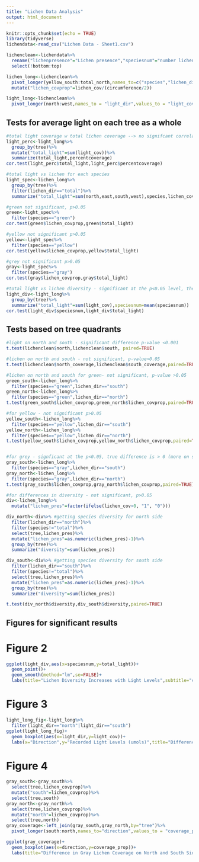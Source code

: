 ```yaml
---
title: "Lichen Data Analysis"
output: html_document
---
```

```r
knitr::opts_chunk$set(echo = TRUE)
library(tidyverse)
lichendata<-read_csv("Lichen Data - Sheet1.csv")
```

```r
lichenclean<-lichendata%>%
  rename("lichenpresence"="Lichen presence","speciesnum"="number lichen species","north"="light N (umols)","east"="light E", "south"="light S","west"="light W","percentcoverage"="Percentage of Tree covered by lichen", "yellow_north"="Yellow Lichen North", "yellow_south"="Yellow Lichen South","yellow_total"="Yellow lichen total","green_south"="Green Lichen South","green_north"="Green Lichen North","green_total"="Green Lichen Total","gray_south"="Gray Lichen South Side","gray_north"="Gray Lichen North Side...18","gray_total"="Gray Lichen Total...19","total_south"="Lichen on South Total...24","total_north"="Lichen on North Total...25","north_coverage"="North percent coverage","south_coverage"="South Percent coverage","bottom"="Lichen on South Total...20","top"="Gray Lichen Total...23","tree"="f")%>%
  select(!bottom:top)

lichen_long<-lichenclean%>%
  pivot_longer(yellow_south:total_north,names_to=c("species","lichen_dir"),values_to="lichen_cov",names_sep = "_")%>%
  mutate("lichen_covprop"=lichen_cov/(circumference/2))

light_long<-lichenclean%>%
  pivot_longer(north:west,names_to = "light_dir",values_to = "light_cov")
```

## Tests for average light on each tree as a whole

```r
#total light coverage w total lichen coverage --> no signifcant correlation, p>0.05 but 0.11
light_perc<-light_long%>%
  group_by(tree)%>%
  mutate("total_light"=sum(light_cov))%>%
  summarize(total_light,percentcoverage)
cor.test(light_perc$total_light,light_perc$percentcoverage)

#total light vs lichen for each species 
light_spec<-lichen_long%>%
  group_by(tree)%>%
  filter(lichen_dir=="total")%>%
  summarize("total_light"=sum(north,east,south,west),species,lichen_covprop)

#green not significant, p>0.05
green<-light_spec%>%
  filter(species=="green")
cor.test(green$lichen_covprop,green$total_light)

#yellow not significant p>0.05
yellow<-light_spec%>%
  filter(species=="yellow")
cor.test(yellow$lichen_covprop,yellow$total_light)

#grey not significant p>0.05
gray<-light_spec%>%
  filter(species=="gray")
cor.test(gray$lichen_covprop,gray$total_light)

#total light vs lichen diversity - significant at the p<0.05 level, there is a positive correlation between total light levels and total number of species of lichen 
light_div<-light_long%>%
  group_by(tree)%>%
  summarize("total_light"=sum(light_cov),speciesnum=mean(speciesnum))
cor.test(light_div$speciesnum,light_div$total_light)
```

## Tests based on tree quadrants 

```r
#light on north and south - significant difference p-value <0.001 
t.test(lichenclean$north,lichenclean$south, paired=TRUE)

#lichen on north and south - not significant, p-value>0.05 
t.test(lichenclean$north_coverage,lichenclean$south_coverage,paired=TRUE)

#lichen on north and south for green- not significant, p-value >0.05
green_south<-lichen_long%>%
  filter(species=="green",lichen_dir=="south")
green_north<-lichen_long%>%
  filter(species=="green",lichen_dir=="north")
t.test(green_south$lichen_covprop,green_north$lichen_covprop,paired=TRUE)

#for yellow - not significant p>0.05
yellow_south<-lichen_long%>%
  filter(species=="yellow",lichen_dir=="south")
yellow_north<-lichen_long%>%
  filter(species=="yellow",lichen_dir=="north")
t.test(yellow_south$lichen_covprop,yellow_north$lichen_covprop,paired=TRUE)


#for grey - signficant at the p<0.05, true difference is > 0 (more on south than north)
gray_south<-lichen_long%>%
  filter(species=="gray",lichen_dir=="south")
gray_north<-lichen_long%>%
  filter(species=="gray",lichen_dir=="north")
t.test(gray_south$lichen_covprop,gray_north$lichen_covprop,paired=TRUE)

#for differences in diversity - not significant, p>0.05
div<-lichen_long%>%
  mutate("lichen_pres"=factor(ifelse(lichen_cov>0, "1", "0")))

div_north<-div%>% #getting species diversity for north side
  filter(lichen_dir=="north")%>%
  filter(species!="total")%>%
  select(tree,lichen_pres)%>%
  mutate("lichen_pres"=as.numeric(lichen_pres)-1)%>%
  group_by(tree)%>%
  summarize("diversity"=sum(lichen_pres))

div_south<-div%>% #getting species diversity for south side
  filter(lichen_dir=="south")%>%
  filter(species!="total")%>%
  select(tree,lichen_pres)%>%
  mutate("lichen_pres"=as.numeric(lichen_pres)-1)%>%
  group_by(tree)%>%
  summarize("diversity"=sum(lichen_pres))

t.test(div_north$diversity,div_south$diversity,paired=TRUE)
```

## Figures for significant results 

# Figure 2

```r
ggplot(light_div,aes(x=speciesnum,y=total_light))+
  geom_point()+
  geom_smooth(method="lm",se=FALSE)+
  labs(title="Lichen Diversity Increases with Light Levels",subtitle="cor=0.4345, p<0.05",y="Total Recorded Light",x = "Number of Species")
```

# Figure 3

```r
light_long_fig<-light_long%>%
  filter(light_dir=="north"|light_dir=="south")
ggplot(light_long_fig)+
  geom_boxplot(aes(x=light_dir,y=light_cov))+
  labs(x="Direction",y="Recorded Light Levels (umols)",title="Difference in Light Levels on North and South Sides of Trees",subtitle="paired t-test, mean of differences = 79.517, p<0.001")
```

# Figure 4

```r
gray_south<-gray_south%>%
  select(tree,lichen_covprop)%>%
  mutate("south"=lichen_covprop)%>%
  select(tree,south)
gray_north<-gray_north%>%
  select(tree,lichen_covprop)%>%
  mutate("north"=lichen_covprop)%>%
  select(tree,north)
gray_coverage<-left_join(gray_south,gray_north,by="tree")%>%
  pivot_longer(south:north,names_to="direction",values_to = "coverage_prop")

ggplot(gray_coverage)+
  geom_boxplot(aes(x=direction,y=coverage_prop))+
  labs(title="Difference in Gray Lichen Coverage on North and South Sides of Trees",subtitle="Paired t-test, mean of differences = 0.0572, p<0.05", x = "Direction", y= "Proportion of Circumference with Gray Lichen Presence")
```



